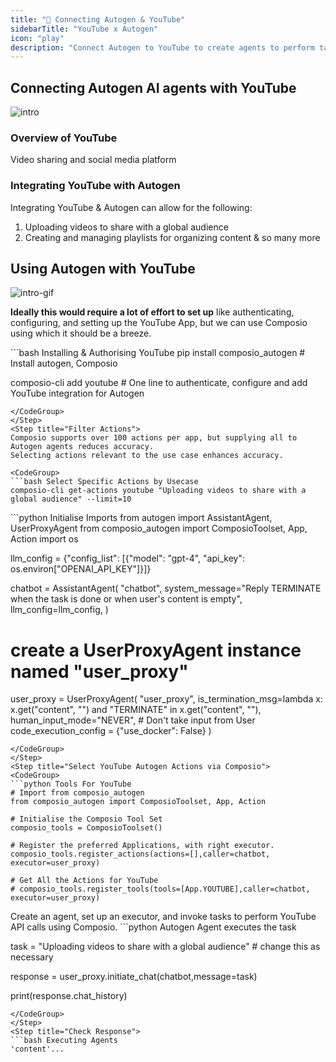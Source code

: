 ```yaml
---
title: "🚀 Connecting Autogen & YouTube"
sidebarTitle: "YouTube x Autogen"
icon: "play"
description: "Connect Autogen to YouTube to create agents to perform tasks using natural language"
---
```


## Connecting Autogen AI agents with YouTube
![intro](/media/intro.jpg)

### Overview of YouTube

Video sharing and social media platform

### Integrating YouTube with Autogen

Integrating YouTube & Autogen can allow for the following:

1. Uploading videos to share with a global audience
2. Creating and managing playlists for organizing content
& so many more

## Using Autogen with YouTube
![intro-gif](/media/intro.gif)
<Steps>
<Step title="Setting Up the Environment">

**Ideally this would require a lot of effort to set up** like authenticating, configuring, and setting up the YouTube App, but we can use Composio using which it should be a breeze.

<CodeGroup>
```bash Installing & Authorising YouTube
pip install composio_autogen # Install autogen, Composio 

composio-cli add youtube # One line to authenticate, configure and add YouTube integration for Autogen
```
</CodeGroup>
</Step>
<Step title="Filter Actions">
Composio supports over 100 actions per app, but supplying all to Autogen agents reduces accuracy.
Selecting actions relevant to the use case enhances accuracy.

<CodeGroup>
```bash Select Specific Actions by Usecase
composio-cli get-actions youtube "Uploading videos to share with a global audience" --limit=10
```
</CodeGroup>

</Step>
<Step title="Import Base Packages">

<CodeGroup>
```python Initialise Imports
from autogen import AssistantAgent, UserProxyAgent
from composio_autogen import ComposioToolset, App, Action
import os

llm_config = {"config_list": [{"model": "gpt-4", "api_key": os.environ["OPENAI_API_KEY"]}]}

chatbot = AssistantAgent(
    "chatbot",
    system_message="Reply TERMINATE when the task is done or when user's content is empty",
    llm_config=llm_config,
)

# create a UserProxyAgent instance named "user_proxy"
user_proxy = UserProxyAgent(
    "user_proxy",
    is_termination_msg=lambda x: x.get("content", "") and "TERMINATE" in x.get("content", ""),
    human_input_mode="NEVER", # Don't take input from User
    code_execution_config = {"use_docker": False}
)
```
</CodeGroup>
</Step>
<Step title="Select YouTube Autogen Actions via Composio">
<CodeGroup>
```python Tools For YouTube
# Import from composio_autogen
from composio_autogen import ComposioToolset, App, Action

# Initialise the Composio Tool Set
composio_tools = ComposioToolset()

# Register the preferred Applications, with right executor. 
composio_tools.register_actions(actions=[],caller=chatbot, executor=user_proxy)

# Get All the Actions for YouTube
# composio_tools.register_tools(tools=[App.YOUTUBE],caller=chatbot, executor=user_proxy) 
```
</CodeGroup>
</Step>
<Step title="Execute the Agent">
Create an agent, set up an executor, and invoke tasks to perform YouTube API calls using Composio. 
<CodeGroup>
```python Autogen Agent executes the task

task = "Uploading videos to share with a global audience" # change this as necessary

response = user_proxy.initiate_chat(chatbot,message=task)

print(response.chat_history)
```
</CodeGroup>
</Step>
<Step title="Check Response">
```bash Executing Agents
'content'...
```
</Step>
</Steps>
